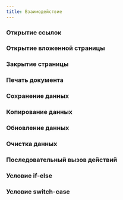 ```yaml
---
title: Взаимодействие
---
```


### Открытие ссылок
<Sandbox height={100} projectId="uxcomponents_actions_link" />

### Открытие вложенной страницы
<Sandbox height={250} projectId="uxcomponents_actions_open_page" />

### Закрытие страницы
<Sandbox height={250} projectId="uxcomponents_actions_close" />

### Печать документа
<Sandbox height={250} projectId="uxcomponents_actions_print" />

### Сохранение данных
<Sandbox height={250} projectId="uxcomponents_actions_submit" />

### Копирование данных
<Sandbox height={250} projectId="uxcomponents_actions_copy" />

### Обновление данных
<Sandbox height={250} projectId="uxcomponents_actions_refresh" />

### Очистка данных
<Sandbox height={250} projectId="uxcomponents_actions_clear" />

### Последовательный вызов действий
<Sandbox height={250} projectId="uxcomponents_actions_multi_actions" />

### Условие if-else
<Sandbox height={250} projectId="uxcomponents_actions_if_else" />

### Условие switch-case
<Sandbox height={250} projectId="uxcomponents_actions_switch_case" />


